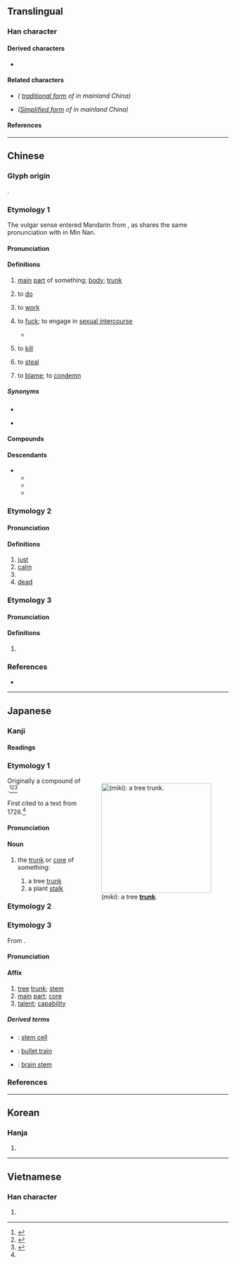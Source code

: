 {{also|干|榦}}
{{character info}}
==Translingual==

===Han character===
{{Han char|rn=51|rad=干|as=10|sn=13|four=48441|canj=JJOMJ|ids=⿰𠦝𫢉}}

====Derived characters====
* {{l|mul|[[𠿨]], [[擀]], [[澣]], [[檊]], [[𩼛]], [[𭗠]], [[𦼮]], [[簳]]}}

====Related characters====
* {{l|mul|[[榦]]}} ''({{w|Variant Chinese character|Variant}} [[Traditional Chinese|traditional form]] of {{lang|mul|幹}} in mainland China)''
* {{l|mul|[[干]]}} ''([[Simplified Chinese|Simplified form]] of {{lang|mul|幹}} in mainland China)''

====References====
{{Han ref|kx=0341.090|dkj=09183|dj=0650.010|hdz=10409.090|uh=5E79}}

----

==Chinese==
{{zh-forms|s=干|alt=榦}}

===Glyph origin===
{{Han etym}}
{{Han compound|倝|干|c1=s|c2=p|ls=psc}}.

===Etymology 1===
The vulgar sense entered Mandarin from {{der|cmn|nan|-}} {{zh-m|姦|kàn}}, as {{lang|zh|姦}} shares the same pronunciation with {{lang|zh|幹}} in Min Nan.

{{etystub|zh}}

====Pronunciation====
{{zh-pron
|m=gàn
|m-s=
|c=gon3
|c-t=
|g=
|h=pfs=
|j=
|mb=gāng
|md=gáng/guāng
|md_note=gáng - literary; guāng - colloquial
|mn=kàn
|mn-t=gang3
|w=2koe
|x=
|mc=y
|oc=y
|cat=n
}}

====Definitions====
{{zh-hanzi}}

# [[main]] [[part]] of something; [[body]]; [[trunk]]
#: {{zh-x|樹幹|[[trunk]] of a plant}}
#: {{zh-x|軀幹|[[body]] of animals}}
#: {{zh-x|幹道|[[main road]]; [[high street]]}}
# {{lb|zh|colloquial}} to [[do]]
#: {{zh-x|你 在 幹 什麼？|What are you '''doing'''?}}
# to [[work]]
#: {{zh-x|幹活|to work}}
#: {{zh-x|你 是 幹 什麼 的？|What is your '''job'''?}}
# {{lb|zh|vulgar}} to [[fuck]]; to engage in [[sexual intercourse]]
#: {{zh-x|幹恁娘！|'''Fuck''' your mother! |MN}}
#: {{zh-x|幹.你.媽！|'''Fuck''' your mother! }}
#* {{zh-x|^@金 ^@榮 只 一口 咬定 說：「方才 明明 的 撞見 他 兩 個 在 後院子{zi} 里 親嘴 摸 屁股，一對一 肏，撅 草根兒{r} 抽 長短，誰 長 誰 先 幹。」|ref=Hongloumeng}}
# {{lb|zh|vulgar}} to [[kill]]
#: {{zh-x|幹掉 他！|'''Kill''' him!}}
# {{lb|zh|vulgar|chiefly|Taiwan}} to [[steal]]
#: {{zh-x|誰 幹 走 了 我 的 筆？！|Who '''stole''' my pen?!}}
# {{lb|zh|vulgar|chiefly|Taiwan}} to [[blame]]; to [[condemn]]
#: {{zh-x|公 幹|'''criticized''' by everyone}}

=====Synonyms=====
* {{s|to do}}
{{zh-syn-saurus|做}}
* {{s|to fuck}}
{{zh-dial|肏}}

====Compounds====
{{zh-der|幹不來:cannot do it|幹不了:cannot do it|幹部:cadre|幹部學校:cadre school|幹校:cadre school|幹才:ability|幹道:main road|幹得過兒:can be done|幹掉:to finish, to kill|幹活:to work|幹家:household manager|幹架:to quarrel|幹將:go-getter|幹勁:vigor|幹警:cadre and police|幹練:competent|幹流:trunk stream|幹路:main road|幹嘛:why on earth|幹嗎:why on earth|幹渠:trunk canal|幹什麼:do what? why?|幹事:secretary in charge|幹頭兒:worth|幹線:main line|幹仗:to quarrel|幹細胞:stem cell|樹幹:tree trunk|三門幹部|不幹|主幹|主幹家庭|井幹|儲備幹部|充能幹|公幹|勾幹|單幹|單幹戶|埋頭苦幹|央浼營幹|夯幹|實幹|幹上了|幹了|幹人|幹吏|幹員|幹家做活|幹家緣|幹得了|幹得來|幹濟|幹營生|幹父之蠱|幹略|幹當|幹的停當|幹線公車|幹缺|幹蠱|幹辦|幹頭|幹麼:gànmá|府幹|強幹|強幹弱枝|彊幹弱枝|徐幹|才幹|才能幹濟|打幹|材幹|枝幹|楨幹|沒幹|沒幹頭|沒梢幹|洗手不幹|營幹|盲幹|硬幹|管幹|精幹|精明幹練|精明強幹|精明能幹|總幹事|能幹|腦幹|苦幹|薄幹|蠻幹|詞幹|謀幹|貴幹|趲幹|軀幹|軀幹骨|配水幹管|里幹事|韓幹|韓幹畫馬|領導幹部|骨幹|高幹|埋頭苦幹|交感神經幹|交感幹|頭臂幹|頭臂動脈幹|對著幹}}

====Descendants====
* {{desc|bor=1|tai-pro|*kaːnꟲ}}
** {{desc|lo|ກ້ານ}}
** {{desc|shn|ၵၢၼ်ႈ}}
** {{desc|th|ก้าน}}

===Etymology 2===

====Pronunciation====
{{zh-pron
|m=gān
|cat=a,n
}}

====Definitions====
{{zh-hanzi}}

# [[just]]
# [[calm]]
# {{zh-alt-form|干|[[heavenly stem]]}}
# [[dead]]

===Etymology 3===

====Pronunciation====
{{zh-pron
|m=hán
|cat=n
}}

====Definitions====
{{zh-hanzi}}

# {{zh-alt-form|韓|[[fence]] around a [[well]]}}

===References===
* {{R:yue:Hanzi}}

----

==Japanese==

===Kanji===
{{ja-kanji|grade=5|rs=十11}}

====Readings====
{{ja-readings
|goon=かん
|kanon=かん
|kun=みき-, から-
}}

===Etymology 1===
<div style="float:right;">
[[Image:Yellow birch trunk.jpg|thumb|250px|{{lang|ja|幹}} (''miki''): a tree '''[[trunk]]'''.]]
</div>
{{ja-kanjitab|みき|yomi=k}}

Originally a compound of {{compound|ja|sort=みき|身|tr1=mi|t1=body|木|tr2=ki|t2=tree}}.<ref name="KDJ">{{R:Kokugo Dai Jiten}}</ref><ref name="DJR">{{R:Daijirin}}</ref><ref name="DJS">{{R:Daijisen}}</ref>

First cited to a text from 1726.<ref name="KDJ"/>

====Pronunciation====
{{ja-pron|yomi=k|みき|acc=1|acc_ref=DJR,NHK|acc2=0|acc2_ref=NHK}}

====Noun====
{{ja-noun|みき}}

# {{defdate|from 1726}} the [[trunk]] or [[core]] of something:
## a tree [[trunk]]
## a plant [[stalk]]

===Etymology 2===
{{ja-kanjitab|から|yomi=k}}
{{ja-see|柄}}

===Etymology 3===
{{ja-kanjitab|かん|yomi=on}}

From {{der|ja|ltc|sort=かん|-}} {{ltc-l|幹}}.

====Pronunciation====
{{ja-pron|かん}}

====Affix====
{{ja-pos|affix|かん}}

# [[tree]] [[trunk]]; [[stem]]
# [[main]] [[part]]; [[core]]
# [[talent]]; [[capability]]

=====Derived terms=====
{{der-top}}
* {{ja-r|幹細胞|かんさいぼう}}: [[stem cell]]
* {{ja-r|新幹線|しんかんせん}}: [[bullet train]]
* {{ja-r|脳幹|のうかん}}: [[brain stem]]
{{der-bottom}}

===References===
<references/>

----

==Korean==

===Hanja===
{{ko-hanja|hangeul=[[간]]|rv=gan|mr=kan}}

# {{rfdef|ko|sort=干10}}

----

==Vietnamese==

===Han character===
{{vi-readings|rs=干10
|hanviet=can, cán, hàn
|nom=cán
}}

# {{rfdef|vi|sort=干10}}